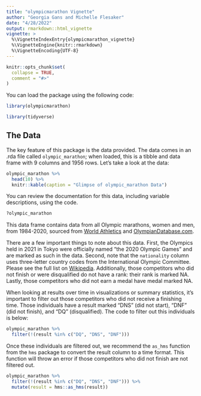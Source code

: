 ```yaml
---
title: "olympicmarathon Vignette"
author: "Georgia Gans and Michelle Flesaker"
date: "4/28/2022"
output: rmarkdown::html_vignette
vignette: >
  %\VignetteIndexEntry{olympicmarathon_vignette}
  %\VignetteEngine{knitr::rmarkdown}
  %\VignetteEncoding{UTF-8}
---
```


```r
knitr::opts_chunk$set(
  collapse = TRUE,
  comment = "#>"
)
```

You can load the package using the following code:

```r
library(olympicmarathon)
```

```r
library(tidyverse)
```


## The Data

The key feature of this package is the data provided. The data comes in an .rda file called `olympic_marathon`; when loaded, this is a tibble and data frame with 9 columns and 1956 rows. Let's take a look at the data:

```r
olympic_marathon %>%
  head(10) %>%
  knitr::kable(caption = "Glimpse of olympic_marathon Data")
```

You can review the documentation for this data, including variable descriptions, using the code.

```r
?olympic_marathon
```

This data frame contains data from all Olympic marathons, women and men, from 1984-2020, sourced from [World Athletics](https://www.worldathletics.org/) and [OlympianDatabase.com](https://www.olympiandatabase.com/index.php?id=417&L=1). 

There are a few important things to note about this data. First, the Olympics held in 2021 in Tokyo were officially named "the 2020 Olympic Games" and are marked as such in the data. Second, note that the `nationality` column uses three-letter country codes from the International Olympic Committee. Please see the full list on [Wikipedia](https://en.wikipedia.org/wiki/List_of_IOC_country_codes). Additionally, those competitors who did not finish or were disqualified do not have a rank: their rank is marked NA. Lastly, those competitors who did not earn a medal have medal marked NA.

When looking at results over time in visualizations or summary statistics, it's important to filter out those competitors who did not receive a finishing time. Those individuals have a result marked "DNS" (did not start), "DNF" (did not finish), and "DQ" (disqualified). The code to filter out this individuals is below:

```r
olympic_marathon %>%
  filter(!(result %in% c("DQ", "DNS", "DNF")))
```

Once these individuals are filtered out, we recommend the `as_hms` function from the `hms` package to convert the result column to a time format. This function will throw an error if those competitors who did not finish are not filtered out. 

```r
olympic_marathon %>%
  filter(!(result %in% c("DQ", "DNS", "DNF"))) %>%
  mutate(result = hms::as_hms(result))
```








